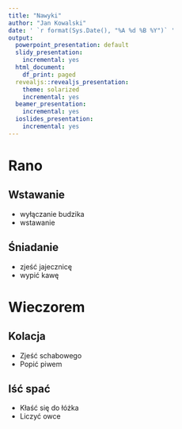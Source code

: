 ```yaml
---
title: "Nawyki"
author: "Jan Kowalski"
date: ' `r format(Sys.Date(), "%A %d %B %Y")` '
output:
  powerpoint_presentation: default
  slidy_presentation:
    incremental: yes
  html_document:
    df_print: paged
  revealjs::revealjs_presentation:
    theme: solarized
    incremental: yes
  beamer_presentation:
    incremental: yes
  ioslides_presentation:
    incremental: yes
---
```


# Rano

## Wstawanie

- wyłączanie budzika
- wstawanie

## Śniadanie

- zjeść jajecznicę
- wypić kawę

# Wieczorem

## Kolacja

- Zjeść schabowego
- Popić piwem

## Iść spać

- Kłaść się do łóżka
- Liczyć owce

